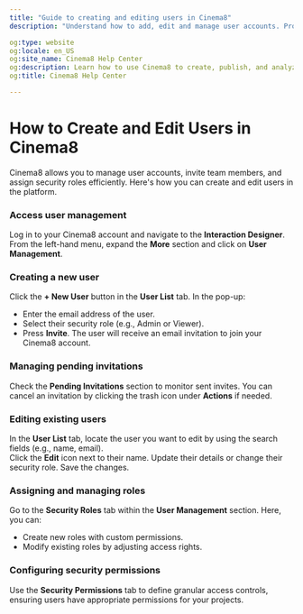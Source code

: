---
title: "Guide to creating and editing users in Cinema8"
description: "Understand how to add, edit and manage user accounts. Provide specific roles, permissions and access controls. Visit Cinema8."

og:type: website
og:locale: en_US
og:site_name: Cinema8 Help Center
og:description: Learn how to use Cinema8 to create, publish, and analyze interactive videos.
og:title: Cinema8 Help Center

---


# How to Create and Edit Users in Cinema8

Cinema8 allows you to manage user accounts, invite team members, and assign security roles efficiently. Here's how you can create and edit users in the platform.

<Steps>

### Access user management  
Log in to your Cinema8 account and navigate to the **Interaction Designer**. From the left-hand menu, expand the **More** section and click on **User Management**.

### Creating a new user  
Click the **+ New User** button in the **User List** tab. In the pop-up:

- Enter the email address of the user.  
- Select their security role (e.g., Admin or Viewer).  
- Press **Invite**. The user will receive an email invitation to join your Cinema8 account.

### Managing pending invitations  
Check the **Pending Invitations** section to monitor sent invites. You can cancel an invitation by clicking the trash icon under **Actions** if needed.

### Editing existing users  
In the **User List** tab, locate the user you want to edit by using the search fields (e.g., name, email).  
Click the **Edit** icon next to their name. Update their details or change their security role. Save the changes.

### Assigning and managing roles  
Go to the **Security Roles** tab within the **User Management** section. Here, you can:

- Create new roles with custom permissions.  
- Modify existing roles by adjusting access rights.

### Configuring security permissions  
Use the **Security Permissions** tab to define granular access controls, ensuring users have appropriate permissions for your projects.

</Steps>
